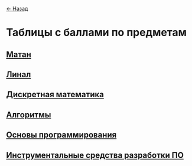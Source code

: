 <a href="javascript:history.back()">← Назад</a>
# Таблицы с баллами по предметам


## [Матан](https://onedrive.live.com/view.aspx?resid=79D324962EE55ACC%2122791&authkey=!AOg_anCrTeufWXE)
## [Линал](https://onedrive.live.com/view.aspx?resid=79D324962EE55ACC%2121316&authkey=!AI-HtHCGZMbhsyE)
## [Дискретная математика](https://docs.google.com/spreadsheets/d/13Je-WJnOh6Te_SsdaUSXmTeqDCkf6SVE8Dk1U_DKFCw/edit?usp=sharing)
## [Алгоритмы](https://docs.google.com/spreadsheets/d/1DwOhN0JpuUK3i0Zg4rag6J_vBQYGrzjdNWJ20UCTuI8/edit?gid=1912560175#gid=1912560175&range=A103)
## [Основы программирования](https://docs.google.com/spreadsheets/d/1H6KX7RjUtoFQQmObNk2b9i2EnXfLiF8H8YGTdTYuL0s/edit?gid=1481585521#gid=1481585521)
## [Инструментальные средства разработки ПО](https://docs.google.com/spreadsheets/d/1YBK60x-2L0yD7gju4-BzX7ii0b4oQPBfIUOBx4Y-aXc/edit?gid=1377017426#gid=1377017426)
